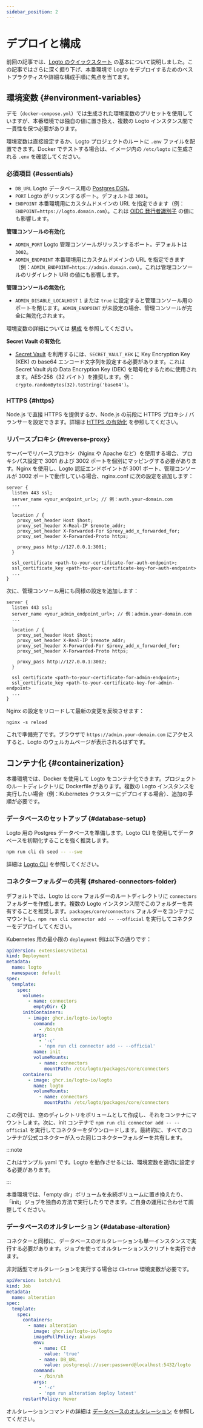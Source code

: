 ```yaml
---
sidebar_position: 2
---
```


# デプロイと構成

前回の記事では、[Logto のクイックスタート](/logto-oss/get-started-with-oss) の基本について説明しました。この記事ではさらに深く掘り下げ、本番環境で Logto をデプロイするためのベストプラクティスや詳細な構成手順に焦点を当てます。

## 環境変数 \{#environment-variables}

デモ（`docker-compose.yml`）では生成された環境変数のプリセットを使用していますが、本番環境では独自の値に置き換え、複数の Logto インスタンス間で一貫性を保つ必要があります。

環境変数は直接設定するか、Logto プロジェクトのルートに `.env` ファイルを配置できます。Docker でテストする場合は、イメージ内の `/etc/logto` に生成される `.env` を確認してください。

### 必須項目 \{#essentials}

- `DB_URL` Logto データベース用の [Postgres DSN](https://www.postgresql.org/docs/14/libpq-connect.html#id-1.7.3.8.3.6)。
- `PORT` Logto がリッスンするポート。デフォルトは `3001`。
- `ENDPOINT` 本番環境用にカスタムドメインの URL を指定できます（例：`ENDPOINT=https://logto.domain.com`）。これは [OIDC 発行者識別子](https://openid.net/specs/openid-connect-core-1_0.html#IssuerIdentifier) の値にも影響します。

**管理コンソールの有効化**

- `ADMIN_PORT` Logto 管理コンソールがリッスンするポート。デフォルトは `3002`。
- `ADMIN_ENDPOINT` 本番環境用にカスタムドメインの URL を指定できます（例：`ADMIN_ENDPOINT=https://admin.domain.com`）。これは管理コンソールのリダイレクト URI の値にも影響します。

**管理コンソールの無効化**

- `ADMIN_DISABLE_LOCALHOST` `1` または `true` に設定すると管理コンソール用のポートを閉じます。`ADMIN_ENDPOINT` が未設定の場合、管理コンソールが完全に無効化されます。

環境変数の詳細については [構成](/concepts/core-service/configuration/) を参照してください。

**Secret Vault の有効化**

- [Secret Vault](/secret-vault) を利用するには、`SECRET_VAULT_KEK` に Key Encryption Key (KEK) の base64 エンコード文字列を設定する必要があります。これは Secret Vault 内の Data Encryption Key (DEK) を暗号化するために使用されます。AES-256（32 バイト）を推奨します。例：`crypto.randomBytes(32).toString('base64')`。

### HTTPS \{#https}

Node.js で直接 HTTPS を提供するか、Node.js の前段に HTTPS プロキシ / バランサーを設定できます。詳細は [HTTPS の有効化](/concepts/core-service/configuration/#enabling-https) を参照してください。

### リバースプロキシ \{#reverse-proxy}

サーバーでリバースプロキシ（Nginx や Apache など）を使用する場合、プロキシパス設定で 3001 および 3002 ポートを個別にマッピングする必要があります。Nginx を使用し、Logto 認証エンドポイントが 3001 ポート、管理コンソールが 3002 ポートで動作している場合、nginx.conf に次の設定を追加します：

```
server {
  listen 443 ssl;
  server_name <your_endpoint_url>; // 例：auth.your-domain.com
  ...

  location / {
    proxy_set_header Host $host;
    proxy_set_header X-Real-IP $remote_addr;
    proxy_set_header X-Forwarded-For $proxy_add_x_forwarded_for;
    proxy_set_header X-Forwarded-Proto https;

    proxy_pass http://127.0.0.1:3001;
  }

  ssl_certificate <path-to-your-certificate-for-auth-endpoint>;
  ssl_certificate_key <path-to-your-certificate-key-for-auth-endpoint>
  ...
}
```

次に、管理コンソール用にも同様の設定を追加します：

```
server {
  listen 443 ssl;
  server_name <your_admin_endpoint_url>; // 例：admin.your-domain.com
  ...

  location / {
    proxy_set_header Host $host;
    proxy_set_header X-Real-IP $remote_addr;
    proxy_set_header X-Forwarded-For $proxy_add_x_forwarded_for;
    proxy_set_header X-Forwarded-Proto https;

    proxy_pass http://127.0.0.1:3002;
  }

  ssl_certificate <path-to-your-certificate-for-admin-endpoint>;
  ssl_certificate_key <path-to-your-certificate-key-for-admin-endpoint>
  ...
}
```

Nginx の設定をリロードして最新の変更を反映させます：

```
nginx -s reload
```

これで準備完了です。ブラウザで `https://admin.your-domain.com` にアクセスすると、Logto のウェルカムページが表示されるはずです。

## コンテナ化 \{#containerization}

本番環境では、Docker を使用して Logto をコンテナ化できます。プロジェクトのルートディレクトリに Dockerfile があります。複数の Logto インスタンスを実行したい場合（例：Kubernetes クラスターにデプロイする場合）、追加の手順が必要です。

### データベースのセットアップ \{#database-setup}

Logto 用の Postgres データベースを準備します。Logto CLI を使用してデータベースを初期化することを強く推奨します。

```bash
npm run cli db seed -- --swe
```

詳細は [Logto CLI](/logto-oss/using-cli) を参照してください。

### コネクターフォルダーの共有 \{#shared-connectors-folder}

デフォルトでは、Logto は `core` フォルダーのルートディレクトリに `connectors` フォルダーを作成します。複数の Logto インスタンス間でこのフォルダーを共有することを推奨します。`packages/core/connectors` フォルダーをコンテナにマウントし、`npm run cli connector add -- --official` を実行してコネクターをデプロイしてください。

Kubernetes 用の最小限の `deployment` 例は以下の通りです：

```yaml
apiVersion: extensions/v1beta1
kind: Deployment
metadata:
  name: logto
  namespace: default
spec:
  template:
    spec:
      volumes:
        - name: connectors
          emptyDir: {}
      initContainers:
        - image: ghcr.io/logto-io/logto
          command:
            - /bin/sh
          args:
            - '-c'
            - 'npm run cli connector add -- --official'
          name: init
          volumeMounts:
            - name: connectors
              mountPath: /etc/logto/packages/core/connectors
      containers:
        - image: ghcr.io/logto-io/logto
          name: logto
          volumeMounts:
            - name: connectors
              mountPath: /etc/logto/packages/core/connectors
```

この例では、空のディレクトリをボリュームとして作成し、それをコンテナにマウントします。次に、init コンテナで `npm run cli connector add -- --official` を実行してコネクターをダウンロードします。最終的に、すべてのコンテナが公式コネクターが入った同じコネクターフォルダーを共有します。

:::note

これはサンプル yaml です。Logto を動作させるには、環境変数を適切に設定する必要があります。

:::

本番環境では、「empty dir」ボリュームを永続ボリュームに置き換えたり、「init」ジョブを独自の方法で実行したりできます。ご自身の運用に合わせて調整してください。

### データベースのオルタレーション \{#database-alteration}

コネクターと同様に、データベースのオルタレーションも単一インスタンスで実行する必要があります。ジョブを使ってオルタレーションスクリプトを実行できます。

非対話型でオルタレーションを実行する場合は `CI=true` 環境変数が必要です。

```yaml
apiVersion: batch/v1
kind: Job
metadata:
  name: alteration
spec:
  template:
    spec:
      containers:
        - name: alteration
          image: ghcr.io/logto-io/logto
          imagePullPolicy: Always
          env:
            - name: CI
              value: 'true'
            - name: DB_URL
              value: postgresql://user:password@localhost:5432/logto
          command:
            - /bin/sh
          args:
            - '-c'
            - 'npm run alteration deploy latest'
      restartPolicy: Never
```

オルタレーションコマンドの詳細は [データベースのオルタレーション](/logto-oss/using-cli/database-alteration/) を参照してください。
